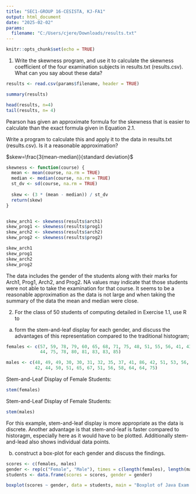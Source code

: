---
title: "SEC1-GROUP 16-CESISTA, KJ-FA1"
output: html_document
date: "2025-02-02"
params:
  filename: "C:/Users/cjere/Downloads/results.txt"
---

```{r setup, include=FALSE}
knitr::opts_chunk$set(echo = TRUE)
```

1. Write the skewness program, and use it to calculate the skewness coefficient of the four examination subjects in results.txt (results.csv). What can you say about these data?
```{r}
results <- read.csv(params$filename, header = TRUE)

summary(results)

head(results, n=4)
tail(results, n= 4)

```
Pearson has given an approximate formula for the skewness that is easier to calculate than the exact formula given in Equation 2.1.

Write a program to calculate this and apply it to the data in results.txt (results.csv). Is it a reasonable approximation?

$skew=\frac{3(mean-median)}{standard deviation}$

```{r}
skewness <- function(course) {
  mean <- mean(course, na.rm = TRUE)  
  median <- median(course, na.rm = TRUE)  
  st_dv <- sd(course, na.rm = TRUE) 
  
  skew <- (3 * (mean - median)) / st_dv
  return(skew)
}


skew_arch1 <- skewness(results$arch1)
skew_prog1 <- skewness(results$prog1)
skew_arch2 <- skewness(results$arch2)
skew_prog2 <- skewness(results$prog2)

skew_arch1
skew_prog1
skew_arch2
skew_prog2
```
The data includes the gender of the students along with their marks for Arch1, Prog1, Arch2, and Prog2. NA values may indicate that those students were not able to take the examination for that course. It seems to be a reasonable approximation as the data is not large and when taking the summary of the data the mean and median were close.

2.  For the class of 50 students of computing detailed in Exercise 1.1, use R to 

(a)  form the stem-and-leaf display for each gender, and discuss the advantages of this representation compared to the traditional histogram; 

```{r}

females <- c(57, 59, 78, 79, 60, 65, 68, 71, 75, 48, 51, 55, 56, 41, 43,
             44, 75, 78, 80, 81, 83, 83, 85)

males <- c(48, 49, 49, 30, 30, 31, 32, 35, 37, 41, 86, 42, 51, 53, 56,
           42, 44, 50, 51, 65, 67, 51, 56, 58, 64, 64, 75)
```
Stem-and-Leaf Display of Female Students:
```{r}
stem(females)
```
Stem-and-Leaf Display of Female Students:
```{r}
stem(males)
```
For this example, stem-and-leaf display is more appropriate as the data is discrete. Another advantage is that stem-and-leaf is faster compared to historagm, especially here as it would have to be plotted. Additionally stem-and-lead also shows individual data points.


(b)  construct a box-plot for each gender and discuss the findings. 
```{r}
scores <- c(females, males)
gender <- rep(c("Female", "Male"), times = c(length(females), length(males)))
students <- data.frame(scores = scores, gender = gender)

boxplot(scores ~ gender, data = students, main = "Boxplot of Java Exam Scores by Gender", ylab = "Scores", xlab = "Gender", col = c("red", "blue"))

```



